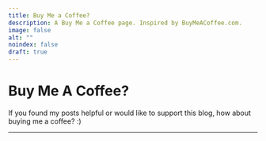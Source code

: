```yaml
---
title: Buy Me a Coffee?
description: A Buy Me a Coffee page. Inspired by BuyMeACoffee.com.
image: false
alt: ""
noindex: false
draft: true
---
```



# Buy Me A Coffee?

If you found my posts helpful or would like to support this blog, how about
buying me a coffee? :)

<BuyMeACoffeeForm client:load />
<hr />
<CoffeeFeed client:idle />
